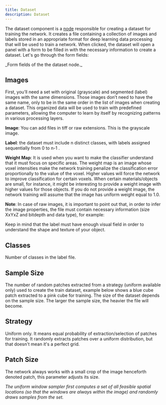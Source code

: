 ```yaml
---
title: Dataset
description: Dataset
---
```



The dataset component is a [node](/docs/concepts/workspace#nodes) responsible
for creating a dataset for training the network. It creates a file containing a
collection of images and labels stored in an appropriate format for deep
learning data processing that will be used to train a network. When clicked, the
dataset will open a panel with a form to be filled in with the necessary
information to create a dataset. Let's go through the form fields:

<ImageZoom alt="Dataset Form" src={NodeDataset} className="!my-0 rounded-sm" />
_Form fields of the the dataset node._

## Images

First, you’ll need a set with original (grayscale) and segmented (label) images
with the same dimensions. Those images don’t need to have the same name, only to
be in the same order in the list of images when creating a dataset. This
organized data will be used to train with predefined parameters, allowing the
computer to learn by itself by recognizing patterns in various processing
layers.

**Image**: You can add files in tiff or raw extensions. This is the grayscale
image.

**Label**: the dataset must include n distinct classes, with labels assigned
sequentially from 0 to n-1 .

**Weight Map**: It is used when you want to make the classifier understand that
it must focus on specific areas. The weight map is an image whose voxel
intensities make the network training penalize the classification error
proportionally to the value of the voxel. Higher values will force the network
to improve classification for certain voxels. When certain materials/objects are
small, for instance, it might be interesting to provide a weight image with
higher values for those objects. If you do not provide a weight image, the
network training will assume that the image has uniform weight equal to 1.0.

**Note**: In case of raw images, it is important to point out that, in order to
infer the image properties, the file must contain necessary information (size
XxYxZ and bitdepth and data type), for example:

<Files>
  <File name="this_is_my_float_file_200x200x100_16float.raw" />
  <File name="this_is_my_int_file_200x200x100_32bits.raw" />
  <File name="this_is_my_uint_file_200x200x100_16bits.raw" />
</Files>

<Callout type="warn">
  Keep in mind that the label must have enough visual field in order to
  understand the shape and texture of your object.
</Callout>

## Classes

Number of classes in the label file.

## Sample Size

The number of random patches extracted from a strategy (uniform available only)
used to create the train dataset, example below shows a blue cube patch
extracted to a pink cube for training. The size of the dataset depends on the
sample size. The larger the sample size, the heavier the file will become.

<ImageZoom alt="Patches" src={PatchesImage} className="!my-0 rounded-sm" />

## Strategy

Uniform only. It means equal probability of extraction/selection of patches for
training. It randomly extracts patches over a uniform distribution, but that
doesn't mean it's a perfect grid.

## Patch Size

The network always works with a small crop of the image henceforth denoted
patch, this parameter adjusts its size.

<ImageZoom
  alt="Random Sampling"
  src={RandomSamplingImage}
  className="!my-0 w-full rounded-sm"
/>
_The uniform window sampler first computes a set of all feasible spatial locations
(so that the windows are always within the image) and randomly draws samples from
the set._
